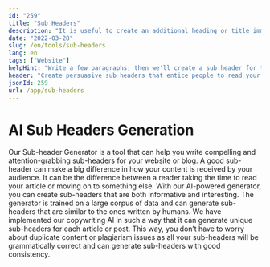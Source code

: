 ```yaml
---
id: "259"
title: "Sub Headers"
description: "It is useful to create an additional heading or title immediately after the main heading or title of a text block."
date: "2022-03-28"
slug: /en/tools/sub-headers
lang: en
tags: ["Website"]
helpHint: "Write a few paragraphs; then we'll create a sub header for the given text."
header: "Create persuasive sub headers that entice people to read your content."
jsonId: 259
url: /app/sub-headers
---
```


# AI Sub Headers Generation

Our Sub-header Generator is a tool that can help you write compelling and attention-grabbing sub-headers for your website or blog. A good sub-header can make a big difference in how your content is received by your audience. It can be the difference between a reader taking the time to read your article or moving on to something else. With our AI-powered generator, you can create sub-headers that are both informative and interesting. The generator is trained on a large corpus of data and can generate sub-headers that are similar to the ones written by humans. We have implemented our copywriting AI in such a way that it can generate unique sub-headers for each article or post. This way, you don’t have to worry about duplicate content or plagiarism issues as all your sub-headers will be grammatically correct and can generate sub-headers with good consistency.
